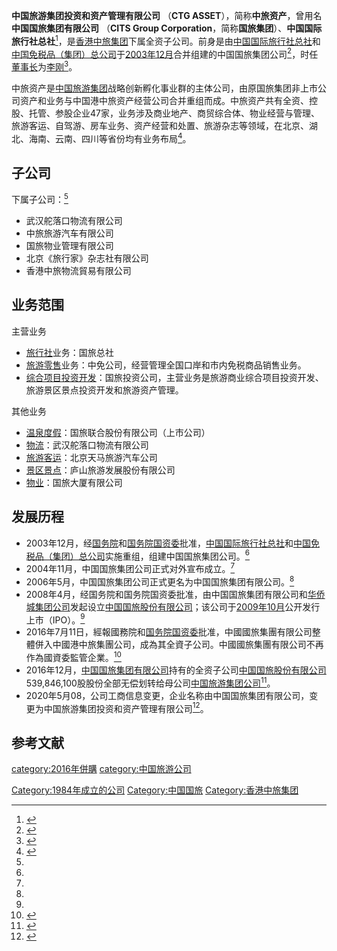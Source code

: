 {{Infobox company
| name                = '''中国旅游集团投资和资产管理有限公司'''
| name_en             = '''CTG ASSET'''
| logo                = [[File:CITS_Group.png|250px]]
| other_text          = 中旅资产
| type                = 
| industry            = [[旅游业|旅游业]]
| area_served         = 全球
| services            = [[旅行社|旅行社]] [[免税店|旅游零售]] [[房地产|地产]][[物业|物业]]<br>[[温泉|温泉度假]] [[物流|物流]] [[客运|客运]] [[支付|支付]]
| predecessor         = 中国国旅集团公司
| successor           = 
| foundation          = {{Start date|1984|01}}<ref name=qxb/>
| defunct             = <!-- {{End date|YYYY|MM|DD}} -->
| subsid              = {{Collapsible list
  |framestyle = border:none; padding:0; <!--Hides borders and improves row spacing-->
  |title              = 子公司
  |1= [[国旅大厦有限公司|国旅大厦有限公司]]
  |2= [[国旅（北京）资产管理有限公司|国旅（北京）资产管理有限公司]]
  |3= [[武汉舵落口物流有限公司|武汉舵落口物流有限公司]]
  |4= [[中旅旅游汽车有限公司|中旅旅游汽车有限公司]]
  |6= [[国旅物业管理有限公司|国旅物业管理有限公司]]
  |7= [[北京《旅行家》杂志社有限公司|北京《旅行家》杂志社有限公司]]
  |8= [[香港中旅物流貿易有限公司|香港中旅物流貿易有限公司]]}}

| divisions=战略管理部 信息化部<br>资产管理部 财务管理部<br>审计部 法律事务部<br>人力资源部 大学工作办公室
| parent              = [[中国旅游集团|中国旅游集团]]
| homepage            = {{URL|www.citsgroup.com.cn}}
| slogan              = 
| location            = [[中国|中国]][[北京|北京]][[西城区|西城区]]广安门内大街338号十层1013室<br>[[港中旅大厦|港中旅大厦]]<ref name=Contact>{{cite web|title=联系方式|url=http://www.citsgroup.com.cn/Contact/|work=中国国旅集团有限公司|accessdate=2013-11-08|archive-date=2017-01-13|archive-url=https://web.archive.org/web/20170113200736/http://www.citsgroup.com.cn/Contact/|dead-url=no}}</ref>
| locations           = 
| revenue             = 162亿元（2012年）<ref name=About/>
| operating_income    = 16.1亿元（2012年）<ref name=About/>
| net_income          = 12.1亿元（2012年）<ref name=About/>
| aum                 = <!-- Only used with financial services companies -->
| assets              = 119.8亿元（2012年）<ref name=About/>
| equity              = 
| capital             = 
| founder             = 
| key_people       = [[董事长|董事长]]：王斌
| CEO                 = 
| owner               = 
| num_employees       = 
| footnotes           = 
}}
'''中国旅游集团投资和资产管理有限公司''' （'''CTG ASSET'''），简称'''中旅资产'''，曾用名'''中国国旅集团有限公司''' （'''CITS Group Corporation'''，简称'''国旅集团'''）、'''中国国际旅行社总社'''<ref name=About>{{cite web|title=公司简介|url=http://www.citsgroup.com.cn/About/?A20098131059563959663.html|work=中国国旅集团有限公司|accessdate=2013-11-08|archive-date=2017-01-25|archive-url=https://web.archive.org/web/20170125140045/http://www.citsgroup.com.cn/About/?A20098131059563959663.html|dead-url=no}}</ref>，是[[香港中旅集团|香港中旅集团]]下属全资子公司。前身是由[[中国国际旅行社总社|中国国际旅行社总社]]和[[中国免税品（集团）总公司|中国免税品（集团）总公司]]于[[2003年12月|2003年12月]]合并组建的中国国旅集团公司<ref name=History>{{cite web|title=发展历程|url=http://www.citsgroup.com.cn/About/?A2009813118434012325.html|work=中国国旅集团有限公司|accessdate=2013-11-08|archive-date=2017-01-13|archive-url=https://web.archive.org/web/20170113124307/http://www.citsgroup.com.cn/About/?A2009813118434012325.html|dead-url=no}}</ref>，时任[[董事长|董事长]]为[[李刚|李刚]]<ref>{{cite news|url=http://finance.ce.cn/rolling/201704/19/t20170419_22102466.shtml|title=中国国旅低调换帅 免税业务冒尖|date=2017-04-19|work=北京商报|publisher=中国经济网|accessdate=2017-11-03|archive-date=2017-11-07|archive-url=https://web.archive.org/web/20171107023647/http://finance.ce.cn/rolling/201704/19/t20170419_22102466.shtml|dead-url=no}}</ref>。

中旅资产是[[中国旅游集团|中国旅游集团]]战略创新孵化事业群的主体公司，由原国旅集团非上市公司资产和业务与中国港中旅资产经营公司合并重组而成。中旅资产共有全资、控股、托管、参股企业47家，业务涉及商业地产、商贸综合体、物业经营与管理、旅游客运、自驾游、房车业务、资产经营和处置、旅游杂志等领域，在北京、湖北、海南、云南、四川等省份均有业务布局<ref name="About_new">{{cite web |title=中旅资产 |url=http://www.ctg.cn/business/zlcxfh/guolvjituan/index.html |publisher=中国旅游集团有限公司 |access-date=2021-04-17 |archive-date=2021-04-19 |archive-url=https://web.archive.org/web/20210419031542/http://www.ctg.cn/business/zlcxfh/guolvjituan/index.html }}</ref>。

== 子公司 ==
下属子公司：<ref name=About_new/>

* 武汉舵落口物流有限公司
* 中旅旅游汽车有限公司
* 国旅物业管理有限公司
* 北京《旅行家》杂志社有限公司
* 香港中旅物流貿易有限公司

== 业务范围 ==

;主营业务
* [[旅行社|旅行社]]业务：国旅总社
* [[免税店|旅游零售]]业务：中免公司，经营管理全国口岸和市内免税商品销售业务。
* [[综合项目投资开发|综合项目投资开发]]：国旅投资公司，主营业务是旅游商业综合项目投资开发、旅游景区景点投资开发和旅游资产管理。

;其他业务
* [[温泉度假|温泉度假]]：国旅联合股份有限公司（上市公司）
* [[物流|物流]]：武汉舵落口物流有限公司
* [[旅游客运|旅游客运]]：北京天马旅游汽车公司
* [[景区景点|景区景点]]：庐山旅游发展股份有限公司
* [[物业|物业]]：国旅大厦有限公司

== 发展历程 ==
* 2003年12月，经[[中华人民共和国国务院|国务院]]和[[国务院国资委|国务院国资委]]批准，[[中国国际旅行社总社|中国国际旅行社总社]]和[[中国免税品（集团）总公司|中国免税品（集团）总公司]]实施重组，组建中国国旅集团公司。<ref name=History/>
* 2004年11月，中国国旅集团公司正式对外宣布成立。<ref name=History/>
* 2006年5月，中国国旅集团公司正式更名为中国国旅集团有限公司。<ref name=History/>
* 2008年4月，经国务院和国务院国资委批准，由中国国旅集团有限公司和[[华侨城集团公司|华侨城集团公司]]发起设立[[中国国旅股份有限公司|中国国旅股份有限公司]]；该公司于[[2009年10月|2009年10月]]公开发行上市（IPO）。<ref name=About/>
* 2016年7月11日，經報國務院和[[国务院国资委|国务院国资委]]批准，中國國旅集團有限公司整體併入中國港中旅集團公司，成為其全資子公司。中國國旅集團有限公司不再作為國資委監管企業。<ref>{{cite news|url=http://news.ycwb.com/2016-07/12/content_22492355.htm|title=港中旅合并中国国旅 国内最大旅游集团诞生|date=2016-07-12|work=金羊网|access-date=2017-11-03|archive-url=https://web.archive.org/web/20160713160811/http://news.ycwb.com/2016-07/12/content_22492355.htm|archive-date=2016-07-13|dead-url=yes}}</ref>
* 2016年12月，[[中国国旅集团有限公司|中国国旅集团有限公司]]持有的全资子公司[[中国国旅股份有限公司|中国国旅股份有限公司]]539,846,100股股份全部无偿划转给母公司[[中国旅游集团公司|中国旅游集团公司]]<ref>{{cite web |title=中国国旅股份有限公司2016年年度报告 P59 |url=http://www.ctgdutyfree.com.cn/Upfiles/2016122914350104.pdf |publisher=中国国旅 |access-date=2021-04-17 |archive-date=2021-04-17 |archive-url=https://web.archive.org/web/20210417130205/http://www.ctgdutyfree.com.cn/Upfiles/2016122914350104.pdf }}</ref>。
* 2020年5月08，公司工商信息变更，企业名称由中国国旅集团有限公司，变更为中国旅游集团投资和资产管理有限公司<ref name="qxb">{{cite web |title=中国旅游集团投资和资产管理有限公司 |url=https://www.qixin.com/company/b0618008-6176-4f87-811b-8e2ee6b7805f |website=启信宝 |access-date=2021-04-17 |archive-date=2021-04-21 |archive-url=https://web.archive.org/web/20210421123540/https://www.qixin.com/company/b0618008-6176-4f87-811b-8e2ee6b7805f }}</ref>。

== 参考文献 ==
{{reflist}}

[[category:2016年併購|category:2016年併購]]
[[Category:1984年成立的公司|Category:1984年成立的公司]] 
[[category:中国旅游公司|category:中国旅游公司]]
[[Category:中国国旅|Category:中国国旅]]
[[Category:香港中旅集团|Category:香港中旅集团]]